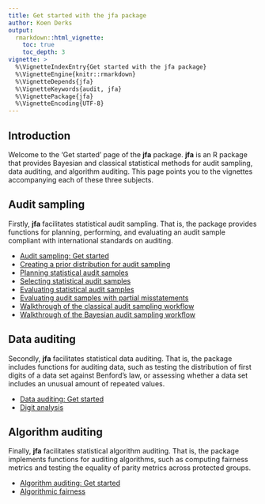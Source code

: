 ```yaml
---
title: Get started with the jfa package
author: Koen Derks
output: 
  rmarkdown::html_vignette:
    toc: true
    toc_depth: 3
vignette: >
  %\VignetteIndexEntry{Get started with the jfa package}
  %\VignetteEngine{knitr::rmarkdown}
  %\VignetteDepends{jfa}
  %\VignetteKeywords{audit, jfa}
  %\VignettePackage{jfa}
  %\VignetteEncoding{UTF-8}
---
```


## Introduction

Welcome to the 'Get started' page of the **jfa** package. **jfa** is an R
package that provides Bayesian and classical statistical methods for audit
sampling, data auditing, and algorithm auditing. This page points you to the
vignettes accompanying each of these three subjects.

## Audit sampling

Firstly, **jfa** facilitates statistical audit sampling. That is, the package
provides functions for planning, performing, and evaluating an audit sample
compliant with international standards on auditing.

- [Audit sampling: Get started](https://koenderks.github.io/jfa/articles/audit_sampling.html)
- [Creating a prior distribution for audit sampling](https://koenderks.github.io/jfa/articles/creating_prior.html)
- [Planning statistical audit samples](https://koenderks.github.io/jfa/articles/sample_planning.html)
- [Selecting statistical audit samples](https://koenderks.github.io/jfa/articles/sample_selection.html)
- [Evaluating statistical audit samples](https://koenderks.github.io/jfa/articles/sample_evaluation.html)
- [Evaluating audit samples with partial misstatements](https://koenderks.github.io/jfa/articles/sample_evaluation_partial.html)
- [Walkthrough of the classical audit sampling workflow](https://koenderks.github.io/jfa/articles/sampling_workflow.html)
- [Walkthrough of the Bayesian audit sampling workflow](https://koenderks.github.io/jfa/articles/bayesian_sampling_workflow.html)

## Data auditing

Secondly, **jfa** facilitates statistical data auditing. That is, the package
includes functions for auditing data, such as testing the distribution of first
digits of a data set against Benford's law, or assessing whether a data set
includes an unusual amount of repeated values.

- [Data auditing: Get started](https://koenderks.github.io/jfa/articles/data_auditing.html)
- [Digit analysis](https://koenderks.github.io/jfa/articles/digit_analysis.html)

## Algorithm auditing

Finally, **jfa** facilitates statistical algorithm auditing. That is, the
package implements functions for auditing algorithms, such as computing fairness
metrics and testing the equality of parity metrics across protected groups.

- [Algorithm auditing: Get started](https://koenderks.github.io/jfa/articles/algorithm_auditing.html)
- [Algorithmic fairness](https://koenderks.github.io/jfa/articles/model_fairness.html)
